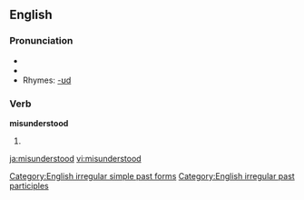 ==English==

===Pronunciation===
*{{IPA|/mɪsɜndər'stʊd/}}
*{{audio|en-us-misunderstood.ogg|Audio (US)}}
*Rhymes: [[Rhymes:English:-ʊd|-ʊd]]

===Verb===
'''misunderstood'''
# {{past of|[[misunderstand]]}}

[[Category:English irregular simple past forms]]
[[Category:English irregular past participles]]

[[ja:misunderstood]]
[[vi:misunderstood]]